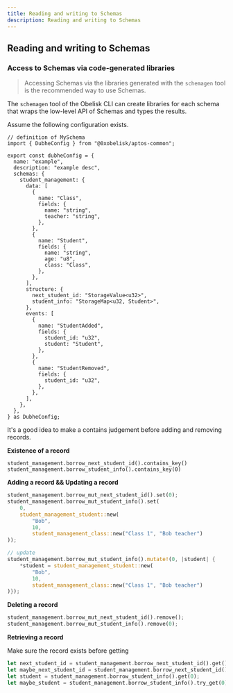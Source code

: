 ```yaml
---
title: Reading and writing to Schemas
description: Reading and writing to Schemas
---
```


## Reading and writing to Schemas

### Access to Schemas via code-generated libraries

> Accessing Schemas via the libraries generated with the `schemagen` tool is the recommended way to use Schemas.

The `schemagen` tool of the Obelisk CLI can create libraries for each schema that wraps the low-level API of Schemas and types the results.

Assume the following configuration exists.

```tsx
// definition of MySchema
import { DubheConfig } from "@0xobelisk/aptos-common";

export const dubheConfig = {
  name: "example",
  description: "example desc",
  schemas: {
    student_management: {
      data: [
        {
          name: "Class",
          fields: {
            name: "string",
            teacher: "string",
          },
        },
        {
          name: "Student",
          fields: {
            name: "string",
            age: "u8",
            class: "Class",
          },
        },
      ],
      structure: {
        next_student_id: "StorageValue<u32>",
        student_info: "StorageMap<u32, Student>",
      },
      events: [
        {
          name: "StudentAdded",
          fields: {
            student_id: "u32",
            student: "Student",
          },
        },
        {
          name: "StudentRemoved",
          fields: {
            student_id: "u32",
          },
        },
      ],
    },
  },
} as DubheConfig;
```

It's a good idea to make a contains judgement before adding and removing records.

**Existence of a record**

```aptos move
student_management.borrow_next_student_id().contains_key()
student_management.borrow_student_info().contains_key(0)
```

**Adding a record && Updating a record**

```rust
student_management.borrow_mut_next_student_id().set(0);
student_management.borrow_mut_student_info().set(
    0,
    student_management_student::new(
        "Bob",
        10,
        student_management_class::new("Class 1", "Bob teacher")
));

// update
student_management.borrow_mut_student_info().mutate!(0, |student| {
    *student = student_management_student::new(
        "Bob",
        10,
        student_management_class::new("Class 1", "Bob teacher")
)});
```

**Deleting a record**

```rust
student_management.borrow_mut_next_student_id().remove();
student_management.borrow_mut_student_info().remove(0);
```

**Retrieving a record**

Make sure the record exists before getting

```rust
let next_student_id = student_management.borrow_next_student_id().get();
let maybe_next_student_id = student_management.borrow_next_student_id().try_get();
let student = student_management.borrow_student_info().get(0);
let maybe_student = student_management.borrow_student_info().try_get(0);
```
